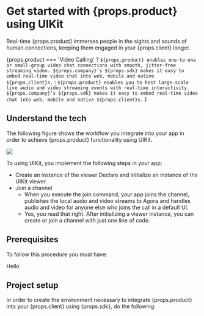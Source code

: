 
# Get started with {props.product} using UIKit

Real-time {props.product} immerses people in the sights and sounds of human connections, keeping them engaged in your {props.client} longer.

{props.product === 'Video Calling' ? `${props.product} enables one-to-one or small-group video chat connections with smooth, jitter-free streaming video. ${props.company}’s ${props.sdk} makes it easy to embed real-time video chat into web, mobile and native ${props.client}s.` : `${props.product} enables you to host large-scale live audio and video streaming events with real-time interactivity. ${props.company}’s ${props.sdk} makes it easy to embed real-time video chat into web, mobile and native ${props.client}s.`
}

## Understand the tech

The following figure shows the workflow you integrate into your app in order to achieve {props.product} functionality using UIKit.

<img src="/assets/images/demo.svg" />

To using UIKit, you implement the following steps in your app:

- Create an instance of the viewer
  Declare and initialize an instance of the UIKit viewer.
- Join a channel
  - When you execute the join command, your app joins the channel, publishes the local audio and video streams to Agora and handles audio and video for anyone else who joins the call in a default UI.
  - Yes, you read that right. After initializing a viewer instance, you can create or join a channel with just one line of code.

## Prerequisites

To follow this procedure you must have:

<PlatformSelector platform={props.platform}>
  <PlatfromContent>Hello</PlatfromContent>
</PlatformSelector>

## Project setup

In order to create the environment necessary to integrate {props.product} into your {props.client} using {props.sdk}, do the following:
